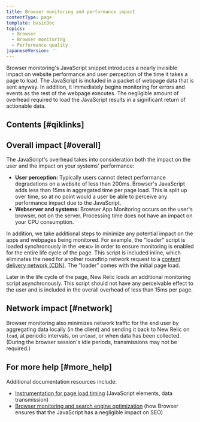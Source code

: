 ```yaml
---
title: Browser monitoring and performance impact
contentType: page
template: basicDoc
topics:
  - Browser
  - Browser monitoring
  - Performance quality
japaneseVersion: ''
---
```


Browser monitoring's JavaScript snippet introduces a nearly invisible impact on website performance and user perception of the time it takes a page to load. The JavaScript is included in a packet of webpage data that is sent anyway. In addition, it immediately begins monitoring for errors and events as the rest of the webpage executes. The negligible amount of overhead required to load the JavaScript results in a significant return of actionable data.

## Contents [#qiklinks]

## Overall impact [#overall]

The JavaScript's overhead takes into consideration both the impact on the user and the impact on your systems' performance:

* **User perception:** Typically users cannot detect performance degradations on a website of less than 200ms. Browser's JavaScript adds less than 15ms in aggregated time per page load. This is split up over time, so at no point would a user be able to perceive any performance impact due to the JavaScript.
* **Webserver and systems:** Browser App Monitoring occurs on the user's browser, not on the server. Processing time does not have an impact on your CPU consumption.

In addition, we take additional steps to minimize any potential impact on the apps and webpages being monitored. For example, the "loader" script is loaded synchronously in the `<HEAD>` in order to ensure monitoring is enabled for the entire life cycle of the page. This script is included inline, which eliminates the need for another roundtrip network request to a [content delivery network (CDN)](/docs/browser/new-relic-browser/performance-quality/security-new-relic-browser#cdn). The "loader" comes with the initial page load.

Later in the life cycle of the page, New Relic loads an additional monitoring script asynchronously. This script should not have any perceivable effect to the user and is included in the overall overhead of less than 15ms per page.

## Network impact [#network]

Browser monitoring also minimizes network traffic for the end user by aggregating data locally (in the client) and sending it back to New Relic on `load`, at periodic intervals, on `unload`, or when data has been collected. (During the browser session's idle periods, transmissions may not be required.)

## For more help [#more_help]

Additional documentation resources include:

* [Instrumentation for page load timing](/docs/browser/new-relic-browser/page-load-timing/instrumentation-page-load-timing) (JavaScript elements, data transmission)
* [Browser monitoring and search engine optimization](/docs/browser/new-relic-browser/performance-quality/browser-monitoring-search-engine-optimization) (how Browser ensures that the JavaScript has a negligible impact on SEO)
